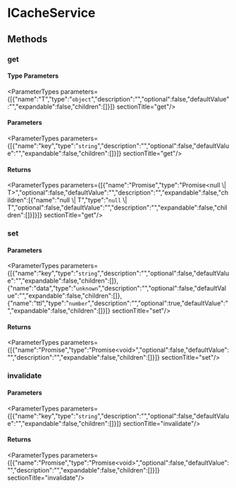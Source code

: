 
# ICacheService

## Methods

### get

#### Type Parameters

<ParameterTypes parameters={[{"name":"T","type":"`object`","description":"","optional":false,"defaultValue":"","expandable":false,"children":[]}]}  sectionTitle="get"/>

#### Parameters

<ParameterTypes parameters={[{"name":"key","type":"`string`","description":"","optional":false,"defaultValue":"","expandable":false,"children":[]}]}  sectionTitle="get"/>

#### Returns

<ParameterTypes parameters={[{"name":"Promise","type":"Promise&#60;null \\| T&#62;","optional":false,"defaultValue":"","description":"","expandable":false,"children":[{"name":"null \\| T","type":"`null` \\| T","optional":false,"defaultValue":"","description":"","expandable":false,"children":[]}]}]}  sectionTitle="get"/>

### set

#### Parameters

<ParameterTypes parameters={[{"name":"key","type":"`string`","description":"","optional":false,"defaultValue":"","expandable":false,"children":[]},{"name":"data","type":"`unknown`","description":"","optional":false,"defaultValue":"","expandable":false,"children":[]},{"name":"ttl","type":"`number`","description":"","optional":true,"defaultValue":"","expandable":false,"children":[]}]}  sectionTitle="set"/>

#### Returns

<ParameterTypes parameters={[{"name":"Promise","type":"Promise&#60;void&#62;","optional":false,"defaultValue":"","description":"","expandable":false,"children":[]}]}  sectionTitle="set"/>

### invalidate

#### Parameters

<ParameterTypes parameters={[{"name":"key","type":"`string`","description":"","optional":false,"defaultValue":"","expandable":false,"children":[]}]}  sectionTitle="invalidate"/>

#### Returns

<ParameterTypes parameters={[{"name":"Promise","type":"Promise&#60;void&#62;","optional":false,"defaultValue":"","description":"","expandable":false,"children":[]}]}  sectionTitle="invalidate"/>
